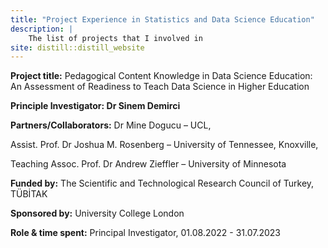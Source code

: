 ```yaml
---
title: "Project Experience in Statistics and Data Science Education"
description: |
    The list of projects that I involved in
site: distill::distill_website
---
```



**Project title:** Pedagogical Content Knowledge in Data Science Education: An Assessment of Readiness to Teach Data Science in Higher Education

**Principle Investigator: Dr Sinem Demirci**

**Partners/Collaborators:** Dr Mine Dogucu – UCL,

Assist. Prof. Dr Joshua M. Rosenberg – University of Tennessee, Knoxville, 

Teaching Assoc. Prof. Dr Andrew Zieffler – University of Minnesota

**Funded by:** The Scientific and Technological Research Council of Turkey, TÜBİTAK

**Sponsored by:** University College London

**Role & time spent:** Principal Investigator, 01.08.2022 - 31.07.2023 